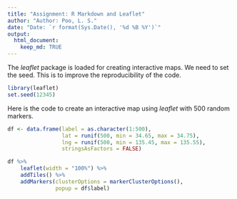 ```yaml
---
title: "Assignment: R Markdown and Leaflet"
author: "Author: Poo, L. S."
date: "Date: `r format(Sys.Date(), '%d %B %Y')`"
output: 
  html_document: 
    keep_md: TRUE
---
```


The *leaflet* package is loaded for creating interactive maps. We need to set the seed. This is to improve the reproducibility of the code.

```r
library(leaflet)
set.seed(12345)
```

Here is the code to create an interactive map using *leaflet* with 500 random markers.

```r
df <- data.frame(label = as.character(1:500),
                 lat = runif(500, min = 34.65, max = 34.75),
                 lng = runif(500, min = 135.45, max = 135.55),
                 stringsAsFactors = FALSE)

df %>%
    leaflet(width = "100%") %>%
    addTiles() %>%
    addMarkers(clusterOptions = markerClusterOptions(),
               popup = df$label)
```
